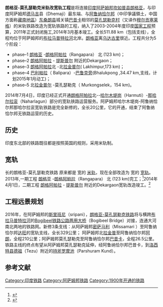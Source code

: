 {{Infobox rail line
 | box_width   = 28em
 | name        = Rangia-Murkongselek section
 | color       =
 | logo        = <!-- Do NOT place a non-free image here without complying with WP:NFCC #10c -->
 | logo_width  = 
 | image       = 
 | image_width = 
 | caption     = 
 | type        = 
 | system      = 
 | status      = 部分运营
 | locale      = [[阿萨姆邦|阿萨姆邦]]
 | start       = [[朗格亚|朗格亚]]
 | end         = [[莫孔瑟勒克|莫孔瑟勒克]]
 | stations    = 
 | routes      =
 | ridership   =
 | open        = 
 | close       =
 | owner       = [[印度铁路公司|印度铁路公司]]
 | operator    = [[印度东北边境铁路公司|印度东北边境铁路公司]]
 | character   =
 | depot       =
 | stock       = 
 | linelength  = {{convert|450|km|mi|0|abbr=on}}
 | tracklength =
 | notrack     = 1
 | gauge       = {{RailGauge|1676mm}} [[Broad_gauge|Broad gauge]], {{RailGauge|1000mm}} [[Meter_gauge|Meter gauge]]
 | ogauge      =
 | minradius   =
 | racksystem  =
 | el          = Not electrified / Diesel operated
 | speed       = 
 | elevation   =
 | website     =
 | map         = 
 | map_state   = 
}}

'''朗格亚-莫孔瑟勒克米轨改宽轨工程'''是将连接[[印度|印度]][[阿萨姆邦|阿萨姆邦]][[坎如普县|坎如普县]][[朗格亚|朗格亚]]，与印度阿萨姆邦[[德马吉|德马吉]]县（Dhemaji）最东端、与[[阿鲁纳恰尔邦|阿鲁纳恰尔邦]]（中印爭議領土，中国方面称[[藏南地區|藏南地區]]）[[东桑朗县|东桑朗县]]城关镇[[巴昔卡|巴昔卡]]相邻的[[莫孔瑟勒克村|莫孔瑟勒克村]]（又译作[[穆尔贡塞莱格|穆尔贡塞莱格]]）的米轨铁路改造为宽轨铁路的工程，纳入了2003-2004年度印度[[国家工程|国家工程]]预算，2011年正式封闭施工,2014年3月基本竣工。全长511.88 km（包括支线），全程均位于阿萨姆邦的[[布拉马普特拉河|布拉马普特拉河]]北岸。[[朗格亚|朗格亚]]离[[乌达古里|乌达古里]]很近。工程共分为5 个阶段：

*phase–1 [[朗格亚|朗格亚]] -[[朗格阿帕拉|朗格阿帕拉]]（Rangapara） 北 (123 km)； 
*phase–2 [[朗格阿帕拉|朗格阿帕拉]] - [[提斯普尔|提斯普尔]] 附近的Dekargaon；
*phase–3 [[朗格阿帕拉|朗格阿帕拉]]北 -北[[拉金普尔|拉金普尔]]( Lakhimpur,173 km)； 
*phase–4  [[巴利帕拉|巴利帕拉]]（ Balipara）-[[巴鲁克旁|巴鲁克旁]](Bhalukpong ,34.47 km,支线，计划2015年1月动工)；
*phase–5 北[[拉金普尔|拉金普尔]] -莫孔瑟勒克（ Murkongselek，154 km)。


2014年7月4日，印度已经正式开通[[朗格阿帕拉|朗格阿帕拉]]北--[[哈尔木堤岗|哈尔木堤岗]]（Harmuti）-[[那哈尔拉衮|那哈尔拉衮]]（Naharlagun）部分的宽轨铁路运营服务。阿萨姆邦哈尔木堤岗-阿鲁纳恰尔邦那哈尔拉衮宽轨铁路是完全新修的，全长20公里，它的开通，结束了阿鲁纳恰尔邦无铁路运营的历史。

==历史==
印度东北部的铁路既往都是按照英国的规则，采用米轨制。
==宽轨==
{{convert|450|km|mi|0|abbr=on}}长的朗格亚-莫孔瑟勒克铁路 原来都是 {{RailGauge|1000mm}} 宽的 [[米轨|米轨]]，现在全部改造为  {{RailGauge|1676mm}}宽的 [[宽轨|宽轨]]。 2013年,一期工程 [[朗格亚|朗格亚]] -[[朗格阿帕拉|朗格阿帕拉]]（Rangapara） 北 (123 km)完工；<ref>{{cite web | url = http://www.thehindubusinessline.com/industry-and-economy/logistics/arunachal-pradesh-soon-on-rail-map/article2945661.ece?css=print | title = Arunachal Pradesh soon on railway map | publisher = The Hindu Business Line, 29 February 2012 | accessdate = 12 May 2013 | archive-url = https://web.archive.org/web/20140413144402/http://www.thehindubusinessline.com/industry-and-economy/logistics/arunachal-pradesh-soon-on-rail-map/article2945661.ece?css=print | archive-date = 2014-04-13 | dead-url = yes }}</ref>2014年4月1日，二期工程 [[朗格阿帕拉|朗格阿帕拉]] - [[提斯普尔|提斯普尔]] 附近的Dekargaon宽轨改造竣工。<ref>{{cite web | url = http://www.sentinelassam.com/state2/story.php?sec=2&subsec=14&id=192369&dtP=2014-05-21&ppr=1 | title = Last phase of Rangiya–Murkongselek gauge conversion project completed | publisher = sentinelassam.com | accessdate = 20 May 2014 | archive-url = https://web.archive.org/web/20150924101258/http://www.sentinelassam.com/state2/story.php?sec=2&subsec=14&id=192369&dtP=2014-05-21&ppr=1 | archive-date = 2015-09-24 | dead-url = yes }}</ref>
==工程远景规划==
2016年，在阿萨姆邦的[[斯里班尼|斯里班尼]]（sripani），[[朗格亚-莫孔瑟勒克铁路|朗格亚-莫孔瑟勒克铁路]]将与横跨[[布拉马普特拉河|布拉马普特拉河]]的[[Bogibeel铁路公路两用大桥|Bogibeel铁路公路两用大桥]]（Bogibeel Bridge）对接，连通大河南北两地的铁路网。新修3条支线：从阿萨姆邦[[密萨马利|密萨马利]]（Missamari ）至阿鲁纳恰尔邦[[达旺|达旺]]的宽轨支线，全长329公里； 阿萨姆邦北[[拉金普|拉金普]]至阿鲁纳恰尔邦[[阿朗|阿朗]]，全程210公里；阿萨姆邦莫孔瑟勒克至阿鲁纳恰尔邦[[巴昔卡|巴昔卡]]，全程26.5公里。 铁路主线的终点有望从阿萨姆邦莫孔瑟勒克延伸，经阿鲁纳恰尔邦巴昔卡，到[[洛西特县|洛西特县]][[德祖|德祖]]（Tezu）附近的[[持斧罗摩池|持斧罗摩池]]（Parshuram Kund）。

==参考文献==
{{reflist}}


[[Category:印度铁路|Category:印度铁路]]
[[Category:阿萨姆邦铁路|Category:阿萨姆邦铁路]]
[[Category:1900年开通的铁路|Category:1900年开通的铁路]]